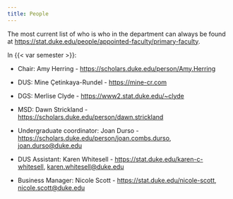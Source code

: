 ```yaml
---
title: People
---
```


The most current list of who is who in the department can always be found at <https://stat.duke.edu/people/appointed-faculty/primary-faculty>.

In {{< var semester >}}:

-   Chair: Amy Herring - <https://scholars.duke.edu/person/Amy.Herring>

-   DUS: Mine Çetinkaya-Rundel - [https://mine-cr.com](https://mine-cr.com/)

-   DGS: Merlise Clyde - [https://www2.stat.duke.edu/\~clyde](https://www2.stat.duke.edu/~clyde/)

-   MSD: Dawn Strickland - <https://scholars.duke.edu/person/dawn.strickland>

-   Undergraduate coordinator: Joan Durso - <https://scholars.duke.edu/person/joan.combs.durso>, [joan.durso@duke.edu](mailto:joan.durso@duke.edu)

-   DUS Assistant: Karen Whitesell - <https://stat.duke.edu/karen-c-whitesell>, [karen.whitesell@duke.edu](mailto:karen.whitesell@duke.edu)

-   Business Manager: Nicole Scott - <https://stat.duke.edu/nicole-scott>, [nicole.scott@duke.edu](mailto:nicole.scott@duke.edu)
